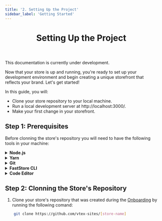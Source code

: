 ```yaml
---
title: '2. Setting Up the Project'
sidebar_label: 'Getting Started'
---
```



<header>

# Setting Up the Project

</header>

<Callout type="warning" emoji="⚠️">
This documentation is currently under development.
</Callout>

Now that your store is up and running, you're ready to set up your development environment and begin creating a unique storefront that reflects your brand. Let's get started!

In this guide, you will:

- Clone your store repository to your local machine.
- Run a local development server at http://localhost:3000/.
- Make your first change in your storefront.

## Step 1: Prerequisites
Before clonning the store's repository you will need to have the following
tools in your machine:


<details>
  <summary>
    <b>Node.js</b>
  </summary>
  <p>
    <p>To run your FastStore project, you must have <b><a href="">Node.js</a></b> version 14.19 or later installed on your computer.</p>
    <ul>
       <li>- <b><a href="">Install Node.js on macOS using Homebrew</a></b></li>
       <li>- <b><a href="">Install Node.js on Windows</a></b> </li>
       <li>- <b><a href="">Install Node.js on Linux</a></b></li> 
    </ul>
  </p>
</details>

<details>
  <summary>
    <b>Yarn</b>
  </summary>
  <p>
    TBD
  </p>
</details>

<details>
  <summary>
    <b>Git</b>
  </summary>
  <p>
    TBD
  </p>
</details>

<details>
  <summary>
    <b>FastStore CLI</b>
  </summary>
  <p>
    TBD
  </p>
</details>

<details>
  <summary>
    <b>Code Editor</b>
  </summary>
  <p>
    TBD
  </p>
</details>

## Step 2: Clonning the Store's Repository
1. Clone your store's repository that was created during the [Onboarding](/tbd) by running the following comand:
```bash
    git clone https://github.com/vtex-sites/[store-name]
```
